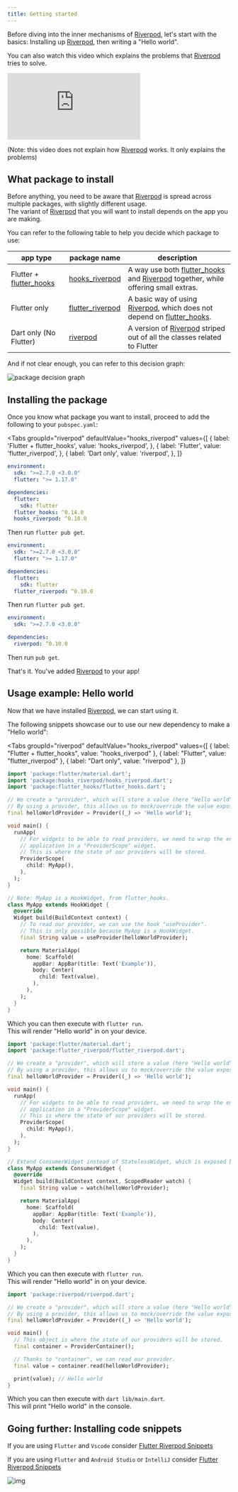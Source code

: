 ```yaml
---
title: Getting started
---
```



Before diving into the inner mechanisms of [Riverpod], let's start with the basics:
Installing up [Riverpod], then writing a "Hello world".

You can also watch this video which explains the problems that [Riverpod] tries
to solve.

<div class="player">
  <iframe
    src="https://www.youtube.com/embed/zjBulEwjzeI"
    frameborder="0"
    allow="accelerometer; autoplay; encrypted-media; gyroscope; picture-in-picture"
    allowfullscreen
  ></iframe>
</div>

(Note: this video does not explain how [Riverpod] works. It only explains the
problems)

## What package to install

Before anything, you need to be aware that [Riverpod] is spread across multiple packages, with slightly different usage.  
The variant of [Riverpod] that you will want to install depends on the app you are making.

You can refer to the following table to help you decide which package to use:

| app type                  | package name                                                                       | description                                                                          |
| ------------------------- | ---------------------------------------------------------------------------------- | ------------------------------------------------------------------------------------ |
| Flutter + [flutter_hooks] | [hooks_riverpod]                                                                   | A way use both [flutter_hooks] and [Riverpod] together, while offering small extras. |
| Flutter only              | [flutter_riverpod]                                                                 | A basic way of using [Riverpod], which does not depend on [flutter_hooks].           |
| Dart only (No Flutter)    | [riverpod](https://github.com/rrousselGit/river_pod/tree/master/packages/riverpod) | A version of [Riverpod] striped out of all the classes related to Flutter            |

And if not clear enough, you can refer to this decision graph:

![package decision graph](/img/package_decision_graph.svg)

## Installing the package

Once you know what package you want to install, proceed to add the following to your `pubspec.yaml`:

<Tabs
  groupId="riverpod"
  defaultValue="hooks_riverpod"
  values={[
    { label: 'Flutter + flutter_hooks', value: 'hooks_riverpod', },
    { label: 'Flutter', value: 'flutter_riverpod', },
    { label: 'Dart only', value: 'riverpod', },
  ]}
>
<TabItem value="hooks_riverpod">

```yaml title="pubspec.yaml"
environment:
  sdk: ">=2.7.0 <3.0.0"
  flutter: ">= 1.17.0"

dependencies:
  flutter:
    sdk: flutter
  flutter_hooks: ^0.14.0
  hooks_riverpod: ^0.10.0
```

Then run `flutter pub get`.

</TabItem>
<TabItem value="flutter_riverpod">

```yaml title="pubspec.yaml"
environment:
  sdk: ">=2.7.0 <3.0.0"
  flutter: ">= 1.17.0"

dependencies:
  flutter:
    sdk: flutter
  flutter_riverpod: ^0.10.0
```

Then run `flutter pub get`.

</TabItem>
<TabItem value="riverpod">

```yaml title="pubspec.yaml"
environment:
  sdk: ">=2.7.0 <3.0.0"

dependencies:
  riverpod: ^0.10.0
```

Then run `pub get`.

</TabItem>
</Tabs>

That's it. You've added [Riverpod] to your app!

## Usage example: Hello world

Now that we have installed [Riverpod], we can start using it.

The following snippets showcase our to use our new dependency to make a "Hello world":

<Tabs
  groupId="riverpod"
  defaultValue="hooks_riverpod"
  values={[
    { label: "Flutter + flutter_hooks", value: "hooks_riverpod" },
    { label: "Flutter", value: "flutter_riverpod" },
    { label: "Dart only", value: "riverpod" },
  ]}
>
<TabItem value="hooks_riverpod">

```dart title="lib/main.dart"
import 'package:flutter/material.dart';
import 'package:hooks_riverpod/hooks_riverpod.dart';
import 'package:flutter_hooks/flutter_hooks.dart';

// We create a "provider", which will store a value (here "Hello world").
// By using a provider, this allows us to mock/override the value exposed.
final helloWorldProvider = Provider((_) => 'Hello world');

void main() {
  runApp(
    // For widgets to be able to read providers, we need to wrap the entire
    // application in a "ProviderScope" widget.
    // This is where the state of our providers will be stored.
    ProviderScope(
      child: MyApp(),
    ),
  );
}

// Note: MyApp is a HookWidget, from flutter_hooks.
class MyApp extends HookWidget {
  @override
  Widget build(BuildContext context) {
    // To read our provider, we can use the hook "useProvider".
    // This is only possible because MyApp is a HookWidget.
    final String value = useProvider(helloWorldProvider);

    return MaterialApp(
      home: Scaffold(
        appBar: AppBar(title: Text('Example')),
        body: Center(
          child: Text(value),
        ),
      ),
    );
  }
}
```

Which you can then execute with `flutter run`.  
This will render "Hello world" in on your device.

</TabItem>
<TabItem value="flutter_riverpod">

```dart title="lib/main.dart"
import 'package:flutter/material.dart';
import 'package:flutter_riverpod/flutter_riverpod.dart';

// We create a "provider", which will store a value (here "Hello world").
// By using a provider, this allows us to mock/override the value exposed.
final helloWorldProvider = Provider((_) => 'Hello world');

void main() {
  runApp(
    // For widgets to be able to read providers, we need to wrap the entire
    // application in a "ProviderScope" widget.
    // This is where the state of our providers will be stored.
    ProviderScope(
      child: MyApp(),
    ),
  );
}

// Extend ConsumerWidget instead of StatelessWidget, which is exposed by Riverpod
class MyApp extends ConsumerWidget {
  @override
  Widget build(BuildContext context, ScopedReader watch) {
    final String value = watch(helloWorldProvider);

    return MaterialApp(
      home: Scaffold(
        appBar: AppBar(title: Text('Example')),
        body: Center(
          child: Text(value),
        ),
      ),
    );
  }
}
```

Which you can then execute with `flutter run`.  
This will render "Hello world" in on your device.

</TabItem>
<TabItem value="riverpod">

```dart title="lib/main.dart"
import 'package:riverpod/riverpod.dart';

// We create a "provider", which will store a value (here "Hello world").
// By using a provider, this allows us to mock/override the value exposed.
final helloWorldProvider = Provider((_) => 'Hello world');

void main() {
  // This object is where the state of our providers will be stored.
  final container = ProviderContainer();

  // Thanks to "container", we can read our provider.
  final value = container.read(helloWorldProvider);

  print(value); // Hello world
}
```

Which you can then execute with `dart lib/main.dart`.  
This will print "Hello world" in the console.

</TabItem>
</Tabs>

## Going further: Installing code snippets

If you are using `Flutter` and `Vscode` consider [Flutter Riverpod Snippets](https://marketplace.visualstudio.com/items?itemName=robert-brunhage.flutter-riverpod-snippets)

If you are using `Flutter` and `Android Studio` or `IntelliJ` consider [Flutter Riverpod Snippets](https://plugins.jetbrains.com/plugin/14641-flutter-riverpod-snippets)

![img](/img/snippets/greetingProvider.gif)

[riverpod]: https://github.com/rrousselgit/river_pod
[hooks_riverpod]: https://pub.dev/packages/hooks_riverpod
[flutter_riverpod]: https://pub.dev/packages/flutter_riverpod
[flutter_hooks]: https://github.com/rrousselGit/flutter_hooks

